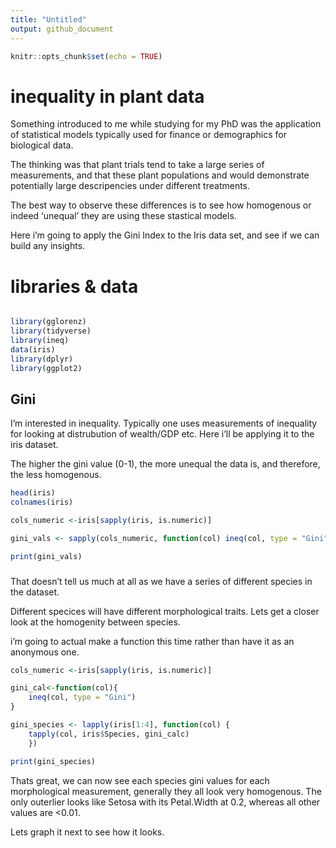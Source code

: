 ```yaml
---
title: "Untitled"
output: github_document
---
```


```r
knitr::opts_chunk$set(echo = TRUE)
```

# inequality in plant data

Something introduced to me while studying for my PhD was the application of statistical models typically used for finance or demographics for biological data.

The thinking was that plant trials tend to take a large series of measurements, and that these plant populations and would demonstrate potentially large descripencies under different treatments.

The best way to observe these differences is to see how homogenous or indeed 'unequal' they are using these stastical models.

Here i'm going to apply the Gini Index to the Iris data set, and see if we can build any insights.


# libraries & data

```r


```


```r
library(gglorenz)
library(tidyverse)
library(ineq)
data(iris)
library(dplyr)
library(ggplot2)
```

## Gini

I'm interested in inequality. Typically one uses measurements of inequality for looking at 
distrubution of wealth/GDP etc. Here i'll be applying it to the iris dataset.

The higher the gini value (0-1), the more unequal the data is, and therefore, the less homogenous.

```r
head(iris)
colnames(iris)

cols_numeric <-iris[sapply(iris, is.numeric)]

gini_vals <- sapply(cols_numeric, function(col) ineq(col, type = "Gini"))

print(gini_vals)
```

### 

That doesn't tell us much at all as we have a series of different species in the dataset.

Different specices will have different morphological traits. Lets get a closer look at the homogenity between species.

i'm going to actual make a function this time rather than have it as an anonymous one.

```r
cols_numeric <-iris[sapply(iris, is.numeric)]

gini_cal<-function(col){
    ineq(col, type = "Gini")
}

gini_species <- lapply(iris[1:4], function(col) {
    tapply(col, iris$Species, gini_calc)
    })

print(gini_species)

```

Thats great, we can now see each species gini values for each morphological measurement, generally they all look very homogenous. The only outerlier looks like Setosa with its Petal.Width at 0.2, whereas all other values are <0.01.

Lets graph it next to see how it looks.

```r







```
